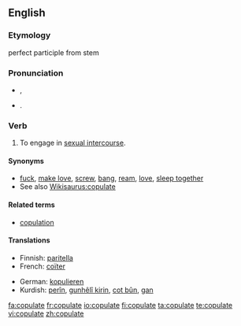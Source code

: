 ==English==

===Etymology===
{{etyl|la}} {{term|copulare||to couple|lang=la}} perfect participle from stem {{term|copulat-|lang=la}}

===Pronunciation===
* {{a|UK}} {{IPA|/ˈkɒp.jə.leɪt/}}, {{SAMPA|/"kQp.j@.leIt/}}
*: {{rhymes|ɒpjəleɪt}}
* {{a|US}} {{IPA|/ˈkɔ.pjə.leɪt/}}. {{SAMPA|/"kO.pj@.leIt/}}

===Verb===
{{en-verb|copulat|ing}}

# To engage in [[sexual intercourse]].

====Synonyms====
* [[fuck]], [[make love]], [[screw]], [[bang]], [[ream]], [[love]], [[sleep together]]
* See also [[Wikisaurus:copulate]]

====Related terms====
* [[copulation]]

====Translations====
{{trans-top|to engage in sexual intercourse}}
* Finnish: [[paritella]]
* French: [[coïter]]
{{trans-mid}}
* German: [[kopulieren]]
* Kurdish: [[perîn]], [[gunhêlî|gunhêlî kirin]], [[cot|cot bûn]], [[gan]]
{{trans-bottom}}

[[fa:copulate]]
[[fr:copulate]]
[[io:copulate]]
[[fi:copulate]]
[[ta:copulate]]
[[te:copulate]]
[[vi:copulate]]
[[zh:copulate]]